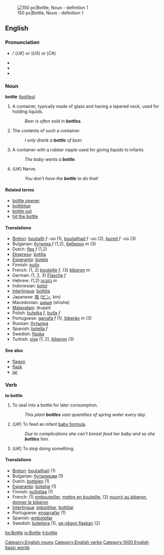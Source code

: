 [[Image:Beaujolais Nouveau bottle.jpg|thumb|right|150 px|Bottle, Noun - definition 1]]

==English==
[[Category:English nouns]]
[[Category:English verbs]]
===Pronunciation===
*{{IPA|/ˈbɒt(ə)l}}/ (''UK'') ''or'' {{IPA|/ˈbɑt(ə)l/}} (''US'') ''or'' {{IPA|/ˈbɑɾ(ə)l/}} (''CA'')
*{{SAMPA|/"bQt(@)l/ (''UK'') ''or'' /"bAt(@)l/ (''US'')}}
*{{audio|en-us-bottle.ogg|Audio (US)}}
*{{audio|en-ca-bottle.ogg|Audio (CA)}}

===Noun===
'''bottle''' ([[bottles]])

# A container, typically made of glass and having a tapered neck, used for holding liquids.
#: ''Beer is often sold in '''bottles'''.''
# The contents of such a container.  
#: ''I only drank a '''bottle''' of beer.''
# A container with a rubber nipple used for giving liquids to infants.
#: ''The baby wants a '''bottle'''.''
# (''UK'') Nerve.
#: ''You don't have the '''bottle''' to do that!''

====Related terms====
* [[bottle opener]]
* [[bottletop]]
* [[bottle out]]
* [[hit the bottle]]

====Translations====
*[[Breton]]: [[boutailh]] ''f'' -où (1), [[boutailhad]] ''f'' -où (2), [[bured]] ''f'' -où (3)
*Bulgarian: [[бутилка]] ''f'' (1,2), [[биберон]] ''m'' (3)
*Dutch: [[fles]] ''f'' (1,2)
*[[Ekspreso]]: [[botilia]]
*[[Esperanto]]: [[botelo]]
*Finnish: [[pullo]]
*French: (1, 2) [[bouteille]] ''f'', (3) [[biberon]] ''m''
*German: (1, 2, 3) [[Flasche]] ''f''
*Hebrew: (1,2) [[בקבוק]] ''m''
*Indonesian: [[botol]]
*[[Interlingua]]: [[bottilia]]
*Japanese: [[瓶]] ([[ビン]], bin)
*Macedonian: [[шише]] (shishe)
*[[Malayalam]]: (kuppi)
*Polish: [[butelka]] ''f'', [[butla]] ''f''
*Portuguese: [[garrafa]] ''f'' (1), [[biberão]] ''m'' (3)
*Russian: [[бутылка]]
*Spanish: [[botella]] ''f''
*Swedish: [[flaska]]
*Turkish: [[şişe]] (1, 2), [[biberon]] (3)

====See also====
*[[flagon]]
*[[flask]]
*[[jar]]

===Verb===
'''to bottle'''

# To seal into a bottle for later consumption.
#: ''This plant '''bottles''' vast quantities of spring water every day.''
# (''UK'') To feed an infant [[baby formula]].
#: ''Due to complications she can't breast feed her baby and so she '''bottles''' him.''
# (''UK'') To stop doing something.

====Translations====
*[[Breton]]: [[boutailhañ]] (1)
*Bulgarian: [[бутилирам]] (1)
*Dutch: [[bottelen]] (1)
*[[Esperanto]]: [[boteligi]] (1)
*Finnish: [[pullottaa]] (1)
*French: (1) [[embouteiller]], [[mettre en bouteille]], (2) [[nourrir au biberon]], [[donner le biberon]]
*[[Interlingua]]: [[imbottiliar]], [[bottiliar]]
*Portuguese: [[engarrafar]] (1)
*Spanish: [[embotellar]]
*Swedish: [[buteljera]] (1), [[ge någon flaskan]] (2)

[[Category:1000 English basic words]]

[[bs:Bottle]]
[[io:Bottle]]
[[it:bottle]]